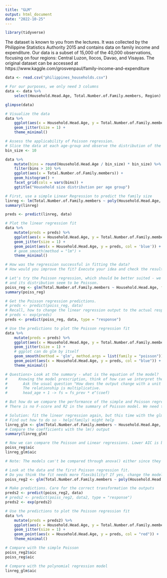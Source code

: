 ```yaml
---
title: "GLM"
output: html_document
date: "2022-10-25"
---
```


```r
library(tidyverse)
```

The dataset is known to you from the lectures. It was collected by the Philippine Statistics Authority 2015 and contains data on family income and expenditure.
Our data is a subset of 15,000 of the 40,000 observations, focusing on four regions: Central Luzon, Ilocos, Davao, and Visayas. The original dataset can be accessed at  https://www.kaggle.com/grosvenpaul/family-income-and-expenditure

```r
data <- read.csv("philippines_households.csv")

# For our purposes, we only need 3 columns
data <- data %>%
	select(Household.Head.Age, Total.Number.of.Family.members, Region)

glimpse(data)
```

```r
# Visualize the data
data %>%
	ggplot(aes(x = Household.Head.Age, y = Total.Number.of.Family.members, col = Region)) +
	geom_jitter(size = 1) +
	theme_minimal()
```
```r
# Assess the applicability of Poisson regression.
# Slice the data at each age-group and observe the distribution of the count response
bin_size <- 10

data %>%
	mutate(bins = round(Household.Head.Age / bin_size) * bin_size) %>%
	filter(bins > 10) %>%
	ggplot(aes(x = Total.Number.of.Family.members)) +
	geom_histogram() +
	facet_grid(cols = vars(bins)) +
	ggtitle("Household size distribution per age group")

```

```r
# First, use a simple Linear Regression to predict the family size
linreg <- lm(Total.Number.of.Family.members ~ poly(Household.Head.Age, 2), data = data)
summary(linreg)

preds <- predict(linreg, data)

# Plot the linear regression fit
data %>%
	mutate(preds = preds) %>%
	ggplot(aes(x = Household.Head.Age, y = Total.Number.of.Family.members)) +
	geom_jitter(size = 1) +
	geom_point(aes(x = Household.Head.Age, y = preds, col = 'blue')) +
	# geom_smooth(method = "lm") +
	theme_minimal()

# How was the regression successful in fitting the data?
# How would you improve the fit? Execute your idea and check the result both graphically and numerically
```

```r
# Let's try the Poisson regression, which should be better suited - we have count data
# and its distribution seem to be Poisson.
poiss_reg <- glm(Total.Number.of.Family.members ~ Household.Head.Age, family = 'poisson', data = data)
summary(poiss_reg)

# Get the Poisson regression predictions.
# preds <- predict(poiss_reg, data)
# Recall, how to change the linear regression output to the actual response
# preds <- exp(preds)
preds <- predict(poiss_reg, data, type = "response")

# Use the predictions to plot the Poisson regression fit
data %>%
	mutate(preds = preds) %>%
	ggplot(aes(x = Household.Head.Age, y = Total.Number.of.Family.members)) +
	geom_jitter(size = 1) +
	# ggplot can do glm by itself
	geom_smooth(method = 'glm', method.args = list(family = "poisson")) +
	geom_point(aes(x = Household.Head.Age, y = preds, col = "blue")) +
	theme_minimal()

# Questions> Look at the summary - what is the equation of the model?
#     Knowing the model prescription, think of how can we interpret the coefficients
#       Ask the usual question "How does the output change with a unit increase of the predictor?"
#       The relationship is multiplicative.
#       head_age + 1 -> fs = fs_prev * e^(coef)
```


```r
# But how do we compare the performance of the simple and Poisson regression?
# There is no F-score and R2 in the summary of Poisson model. We need to find a common ground!

# Solution: fit the linear regression again, but this time with the glm() function
# Find out how to do so - help(family) might help
linreg_glm <- glm(Total.Number.of.Family.members ~ Household.Head.Age, family = "gaussian", data = data)
# Compare the coefficients with the lm() output
summary(linreg_glm)

# Now we can compare the Poisson and Linear regressions. Lower AIC is better.
poiss_reg$aic
linreg_glm$aic

# Note: The models can't be compared through anova() either since they are not nested
```

```r
# Look at the data and the first Poisson regression fit.
# Do you think the fit needs more flexibility? If yes, change the model and verify it improved the fit
poiss_reg2 <- glm(Total.Number.of.Family.members ~ poly(Household.Head.Age, 2), family = 'poisson', data = data)

# Make predictions. Care for the correct transformation the outputs
preds2 <- predict(poiss_reg2, data)
# preds2 <- predict(poiss_reg2, data2, type = "response")
preds2 <- exp(preds2)

# Use the predictions to plot the Poisson regression fit
data %>%
	mutate(preds = preds2) %>%
	ggplot(aes(x = Household.Head.Age, y = Total.Number.of.Family.members)) +
	geom_jitter(size = 1) +
	geom_point(aes(x = Household.Head.Age, y = preds, col = "red")) +
	theme_minimal()

# Compare with the simple Poisson
poiss_reg2$aic
poiss_reg$aic

# Compare with the polynomial regression model
linreg_glm$aic
```
